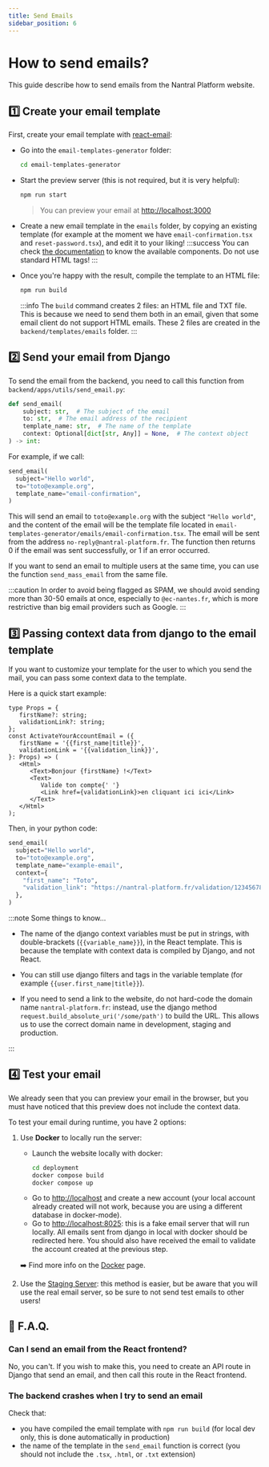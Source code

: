 ```yaml
---
title: Send Emails
sidebar_position: 6
---
```


# How to send emails?

This guide describe how to send emails from the Nantral Platform website.

## 1️⃣ Create your email template

First, create your email template with [react-email](https://react.email/docs/introduction):

-  Go into the `email-templates-generator` folder:
   ```bash
   cd email-templates-generator
   ```
-  Start the preview server (this is not required, but it is very helpful):
   ```bash
   npm run start
   ```
   > You can preview your email at [http://localhost:3000](http://localhost:3000)
-  Create a new email template in the `emails` folder, by copying an existing
   template (for example at the moment we have `email-confirmation.tsx` and
   `reset-password.tsx`), and edit it to your liking!
   :::success
   You can check [the documentation](https://react.email/docs/introduction) to
   know the available components. Do not use standard HTML tags!
   :::
-  Once you're happy with the result, compile the template to an HTML file:

   ```bash
   npm run build
   ```

   :::info
   The `build` command creates 2 files: an HTML file and TXT file. This is
   because we need to send them both in an email, given that some email client
   do not support HTML emails.
   These 2 files are created in the `backend/templates/emails` folder.
   :::

## 2️⃣ Send your email from Django

To send the email from the backend, you need to call this function
from `backend/apps/utils/send_email.py`:

```python
def send_email(
    subject: str,  # The subject of the email
    to: str,  # The email address of the recipient
    template_name: str,  # The name of the template
    context: Optional[dict[str, Any]] = None,  # The context object
) -> int:
```

For example, if we call:

```python
send_email(
  subject="Hello world",
  to="toto@example.org",
  template_name="email-confirmation",
)
```

This will send an email to `toto@example.org` with the subject `"Hello world"`,
and the content of the email will be the template file located in
`email-templates-generator/emails/email-confirmation.tsx`. The email will be
sent from the address `no-reply@nantral-platform.fr`. The function then
returns 0 if the email was sent successfully, or 1 if an error occurred.

If you want to send an email to multiple users at the same time, you can
use the function `send_mass_email` from the same file.

:::caution
In order to avoid being flagged as SPAM, we should avoid sending more than 30-50 emails at once, especially to `@ec-nantes.fr`, which is more restrictive than big email providers such as Google.
:::

## 3️⃣ Passing context data from django to the email template

If you want to customize your template for the user to which you send the mail,
you can pass some context data to the template.

Here is a quick start example:

```tsx title="email-templates-generator/emails/example-email.tsx"
type Props = {
   firstName?: string;
   validationLink?: string;
};
const ActivateYourAccountEmail = ({
   firstName = '{{first_name|title}}',
   validationLink = '{{validation_link}}',
}: Props) => (
   <Html>
      <Text>Bonjour {firstName} !</Text>
      <Text>
         Valide ton compte{' '}
         <Link href={validationLink}>en cliquant ici ici</Link>
      </Text>
   </Html>
);
```

Then, in your python code:

```python
send_email(
  subject="Hello world",
  to="toto@example.org",
  template_name="example-email",
  context={
    "first_name": "Toto",
    "validation_link": "https://nantral-platform.fr/validation/123456789",
  },
)
```

:::note Some things to know...

-  The name of the django context variables must be put in strings, with
   double-brackets (`{{variable_name}}`), in the React template. This is because
   the template with context data is compiled by Django, and not React.

-  You can still use django filters and tags in the variable template (for
   example `{{user.first_name|title}}`).

-  If you need to send a link to the website, do not hard-code the domain name
   `nantral-platform.fr`: instead, use the django method
   `request.build_absolute_uri('/some/path')` to build the URL. This allows us to
   use the correct domain name in development, staging and production.

:::

## 4️⃣ Test your email

We already seen that you can preview your email in the browser, but you must
have noticed that this preview does not include the context data.

To test your email during runtime, you have 2 options:

1. Use **Docker** to locally run the server:

   -  Launch the website locally with docker:
      ```bash
      cd deployment
      docker compose build
      docker compose up
      ```
   -  Go to [http://localhost](http://localhost) and create a new account
      (your local account already created will not work, because you are
      using a different database in docker-mode).
   -  Go to [http://localhost:8025](http://localhost:8025): this is a fake email
      server that will run locally. All emails sent from django in local with
      docker should be redirected here. You should also have received the email
      to validate the account created at the previous step.

   ➡️ Find more info on the [Docker](/dev/server/docker.mdx) page.

2. Use the [Staging Server](/dev/server/staging-server/staging-server.mdx):
   this method is easier, but be aware that you will use the real email server,
   so be sure to not send test emails to other users!

## 🛟 F.A.Q.

### Can I send an email from the React frontend?

No, you can't. If you wish to make this, you need to create an API route in
Django that send an email, and then call this route in the React frontend.

### The backend crashes when I try to send an email

Check that:

-  you have compiled the email template with `npm run build` (for local dev only,
   this is done automatically in production)
-  the name of the template in the `send_email` function is correct (you should
   not include the `.tsx`, `.html`, or `.txt` extension)
